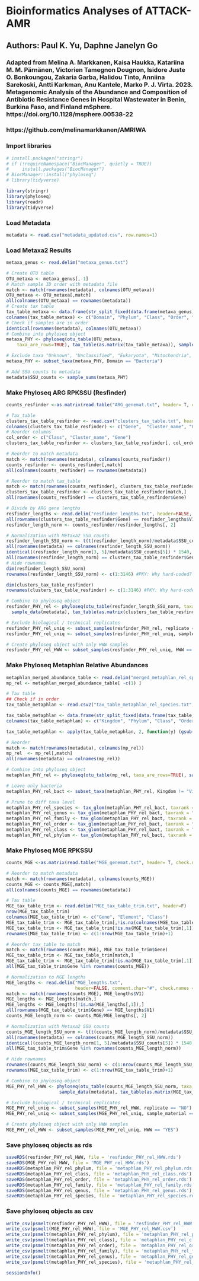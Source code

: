 # Bioinformatics Analyses of ATTACK-AMR
## Authors: Paul K. Yu, Daphne Janelyn Go

### Adapted from Melina A. Markkanen, Kaisa Haukka, Katariina M. M. Pärnänen, Victorien Tamegnon Dougnon, Isidore Juste O. Bonkoungou, Zakaria Garba, Halidou Tinto, Anniina Sarekoski, Antti Karkman, Anu Kantele, Marko P. J. Virta. 2023. Metagenomic Analysis of the Abundance and Composition of Antibiotic Resistance Genes in Hospital Wastewater in Benin, Burkina Faso, and Finland mSphere. https://doi.org/10.1128/msphere.00538-22
### https://github.com/melinamarkkanen/AMRIWA

### Import libraries

```r
# install.packages("stringr")
# if (!requireNamespace("BiocManager", quietly = TRUE))
#     install.packages("BiocManager")
# BiocManager::install("phyloseq")
# library(tidyverse)

library(stringr)
library(phyloseq)
library(readr)
library(tidyverse)

```

### Load Metadata

```r
metadata <- read.csv("metadata_updated.csv", row.names=1)

```

### Load Metaxa2 Results

```r
metaxa_genus <- read.delim("metaxa_genus.txt")

# Create OTU table
OTU_metaxa <- metaxa_genus[,-1]
# Match sample ID order with metadata file
match <- match(rownames(metadata), colnames(OTU_metaxa))
OTU_metaxa <- OTU_metaxa[,match]
all(colnames(OTU_metaxa) == rownames(metadata))
# Create tax table
tax_table_metaxa <- data.frame(str_split_fixed(data.frame(metaxa_genus) [,1], ";", 6))
colnames(tax_table_metaxa) <- c("Domain", "Phylum", "Class", "Order", "Family", "Genus")
# Check if samples are in order
identical(rownames(metadata), colnames(OTU_metaxa))
# Combine into phyloseq object
metaxa_PHY <- phyloseq(otu_table(OTU_metaxa, 
    taxa_are_rows=TRUE), tax_table(as.matrix(tax_table_metaxa)), sample_data(metadata))

# Exclude taxa "Unknown", "Unclassified", "Eukaryota", "Mitochondria", "Archaea", "Chloroplast"
metaxa_PHY <- subset_taxa(metaxa_PHY, Domain == "Bacteria")

# Add SSU counts to metadata
metadata$SSU_counts <- sample_sums(metaxa_PHY)

```

### Make Phyloseq ARG RPKSSU (Resfinder)

```r
counts_resfinder <-as.matrix(read.table("ARG_genemat.txt", header= T, check.names = F, row.names = 1))

# Tax_table
clusters_tax_table_resfinder <- read.csv("clusters_tax_table.txt", header=FALSE, sep=";")
colnames(clusters_tax_table_resfinder) <- c("Gene",  "Cluster_name", "Class")
# Reorder columns
col_order <- c("Class", "Cluster_name", "Gene")
clusters_tax_table_resfinder <- clusters_tax_table_resfinder[, col_order]

# Reorder to match metadata
match <- match(rownames(metadata), colnames(counts_resfinder))
counts_resfinder <- counts_resfinder[,match]
all(colnames(counts_resfinder) == rownames(metadata))

# Reorder to match tax_table
match <- match(rownames(counts_resfinder), clusters_tax_table_resfinder$Gene)
clusters_tax_table_resfinder <- clusters_tax_table_resfinder[match,]
all(rownames(counts_resfinder) == clusters_tax_table_resfinder$Gene)

# Divide by ARG gene lengths
resfinder_lengths <- read.delim("resfinder_lengths.txt", header=FALSE, comment.char="#")
all(rownames(clusters_tax_table_resfinder$Gene) == resfinder_lengths$V1)
resfinder_length_norm <- counts_resfinder/resfinder_lengths[, 2]

# Normalization with Metaxa2 SSU counts
resfinder_length_SSU_norm <- t(t(resfinder_length_norm)/metadata$SSU_counts) * 1540
all(rownames(metadata) == colnames(resfinder_length_SSU_norm))
identical((resfinder_length_norm[3, 5]/metadata$SSU_counts[5]) * 1540, resfinder_length_SSU_norm[3, 5])
all(rownames(resfinder_length_norm) == clusters_tax_table_resfinder$Gene)
# Hide rownames
dim(resfinder_length_SSU_norm)
rownames(resfinder_length_SSU_norm) <- c(1:3146) #PKY: Why hard-coded?

dim(clusters_tax_table_resfinder)
rownames(clusters_tax_table_resfinder) <- c(1:3146) #PKY: Why hard-coded?

# Combine to phyloseq object
resfinder_PHY_rel <- phyloseq(otu_table(resfinder_length_SSU_norm, taxa_are_rows = TRUE),
  sample_data(metadata), tax_table(as.matrix(clusters_tax_table_resfinder)))

# Exclude biological / technical replicates
resfinder_PHY_rel_uniq <- subset_samples(resfinder_PHY_rel, replicate == "NO")
resfinder_PHY_rel_uniq <- subset_samples(resfinder_PHY_rel_uniq, sample_material == "water")

# Create phyloseq object with only HWW samples
resfinder_PHY_rel_HWW <- subset_samples(resfinder_PHY_rel_uniq, HWW == "YES")

```

### Make Phyloseq Metaphlan Relative Abundances

```r
metaphlan_merged_abundance_table <- read.delim("merged_metaphlan_rel_species.txt", header = T)
mp_rel <- metaphlan_merged_abundance_table[ -c(1) ]

# Tax table
## Check if in order
tax_table_metaphlan <- read.csv2("tax_table_metaphlan_rel_species.txt", header=F, sep="")

tax_table_metaphlan <- data.frame(str_split_fixed(data.frame(tax_table_metaphlan) [,1], ";", 7))
colnames(tax_table_metaphlan) <- c("Kingdom", "Phylum", "Class", "Order", "Family", "Genus", "Species")

tax_table_metaphlan <- apply(tax_table_metaphlan, 2, function(y) (gsub(".__", "", y)))

# Reorder
match <- match(rownames(metadata), colnames(mp_rel))
mp_rel  <- mp_rel[,match]
all(rownames(metadata) == colnames(mp_rel))

# Combine into phyloseq object
metaphlan_PHY_rel <- phyloseq(otu_table(mp_rel, taxa_are_rows=TRUE), sample_data(metadata), tax_table(as.matrix(tax_table_metaphlan)))

# Leave only bacteria
metaphlan_PHY_rel_bact <- subset_taxa(metaphlan_PHY_rel, Kingdom != "Viruses" & Kingdom != "Eukaryota")

# Prune to diff taxa level
metaphlan_PHY_rel_species <- tax_glom(metaphlan_PHY_rel_bact, taxrank = "Species")
metaphlan_PHY_rel_genus <- tax_glom(metaphlan_PHY_rel_bact, taxrank = "Genus")
metaphlan_PHY_rel_family <- tax_glom(metaphlan_PHY_rel_bact, taxrank = "Family")
metaphlan_PHY_rel_order <- tax_glom(metaphlan_PHY_rel_bact, taxrank = "Order")
metaphlan_PHY_rel_class <- tax_glom(metaphlan_PHY_rel_bact, taxrank = "Class")
metaphlan_PHY_rel_phylum <- tax_glom(metaphlan_PHY_rel_bact, taxrank = "Phylum")

```

### Make Phyloseq MGE RPKSSU

```r
counts_MGE <-as.matrix(read.table("MGE_genemat.txt", header= T, check.names = F, row.names = 1))

# Reorder to match metadata
match <- match(rownames(metadata), colnames(counts_MGE))
counts_MGE <- counts_MGE[,match]
all(colnames(counts_MGE) == rownames(metadata))

# Tax table
MGE_tax_table_trim <- read.delim("MGE_tax_table_trim.txt", header=F)
nrow(MGE_tax_table_trim)
colnames(MGE_tax_table_trim) <- c("Gene", "Element", "Class")
MGE_tax_table_trim <- MGE_tax_table_trim[,!is.na(colnames(MGE_tax_table_trim))]
MGE_tax_table_trim <- MGE_tax_table_trim[!is.na(MGE_tax_table_trim[,1]),]
rownames(MGE_tax_table_trim) <- c(1:nrow(MGE_tax_table_trim)+1)

# Reorder tax_table to match
match <- match(rownames(counts_MGE), MGE_tax_table_trim$Gene)
MGE_tax_table_trim <- MGE_tax_table_trim[match,]
MGE_tax_table_trim <- MGE_tax_table_trim[!is.na(MGE_tax_table_trim[,1]),]
all(MGE_tax_table_trim$Gene %in% rownames(counts_MGE))

# Normalization to MGE lengths
MGE_lengths <- read.delim("MGE_lengths.txt", 
                          header=FALSE, comment.char="#", check.names = F)
match <- match(rownames(counts_MGE), MGE_lengths$V1)
MGE_lengths <- MGE_lengths[match,]
MGE_lengths <- MGE_lengths[!is.na(MGE_lengths[,1]),]
all(rownames(MGE_tax_table_trim$Gene) == MGE_lengths$V1)
counts_MGE_length_norm <- counts_MGE/MGE_lengths[, 2]

# Normalization with Metaxa2 SSU counts
counts_MGE_length_SSU_norm <- t(t(counts_MGE_length_norm)/metadata$SSU_counts) * 1540 # 1540 is the 16S average length
all(rownames(metadata) == colnames(counts_MGE_length_SSU_norm))
identical((counts_MGE_length_norm[1, 5]/metadata$SSU_counts[5]) * 1540, counts_MGE_length_SSU_norm[1, 5])
all(MGE_tax_table_trim$Gene %in% rownames(counts_MGE_length_norm))

# Hide rownames
rownames(counts_MGE_length_SSU_norm) <- c(1:nrow(counts_MGE_length_SSU_norm)+1)
rownames(MGE_tax_table_trim) <- c(1:nrow(MGE_tax_table_trim)+1)

# Combine to phyloseq object
MGE_PHY_rel_HWW <- phyloseq(otu_table(counts_MGE_length_SSU_norm, taxa_are_rows = TRUE), 
                    sample_data(metadata), tax_table(as.matrix(MGE_tax_table_trim)))

# Exclude biological / technical replicates
MGE_PHY_rel_uniq <- subset_samples(MGE_PHY_rel_HWW, replicate == "NO")
MGE_PHY_rel_uniq <- subset_samples(MGE_PHY_rel_uniq, sample_material == "water")

# Create phyloseq object with only HWW samples
MGE_PHY_rel_HWW <- subset_samples(MGE_PHY_rel_uniq, HWW == "YES")

```

### Save phyloseq objects as rds
```r
saveRDS(resfinder_PHY_rel_HWW, file = 'resfinder_PHY_rel_HWW.rds')
saveRDS(MGE_PHY_rel_HWW, file = 'MGE_PHY_rel_HWW.rds')
saveRDS(metaphlan_PHY_rel_phylum, file = 'metaphlan_PHY_rel_phylum.rds')
saveRDS(metaphlan_PHY_rel_class, file = 'metaphlan_PHY_rel_class.rds')
saveRDS(metaphlan_PHY_rel_order, file = 'metaphlan_PHY_rel_order.rds')
saveRDS(metaphlan_PHY_rel_family, file = 'metaphlan_PHY_rel_family.rds')
saveRDS(metaphlan_PHY_rel_genus, file = 'metaphlan_PHY_rel_genus.rds')
saveRDS(metaphlan_PHY_rel_species, file = 'metaphlan_PHY_rel_species.rds')

```

### Save phyloseq objects as csv

```r
write_csv(psmelt(resfinder_PHY_rel_HWW), file = 'resfinder_PHY_rel_HWW.csv')
write_csv(psmelt(MGE_PHY_rel_HWW), file = 'MGE_PHY_rel_HWW.csv')
write_csv(psmelt(metaphlan_PHY_rel_phylum), file = 'metaphlan_PHY_rel_phylum.csv')
write_csv(psmelt(metaphlan_PHY_rel_class), file = 'metaphlan_PHY_rel_class.csv')
write_csv(psmelt(metaphlan_PHY_rel_order), file = 'metaphlan_PHY_rel_order.csv')
write_csv(psmelt(metaphlan_PHY_rel_family), file = 'metaphlan_PHY_rel_family.csv')
write_csv(psmelt(metaphlan_PHY_rel_genus), file = 'metaphlan_PHY_rel_genus.csv')
write_csv(psmelt(metaphlan_PHY_rel_species), file = 'metaphlan_PHY_rel_species.csv')

```

```r
sessionInfo()
```